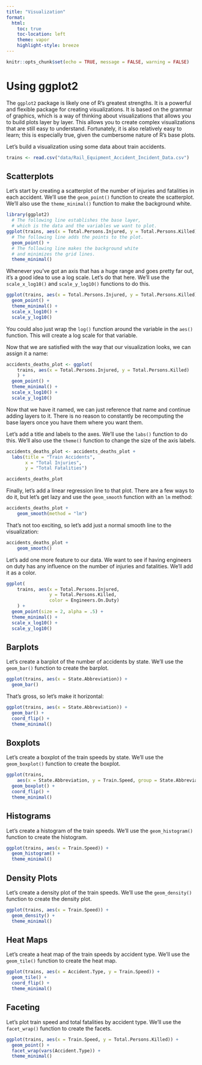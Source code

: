 ```yaml
---
title: "Visualization"
format:
  html:
    toc: true
    toc-location: left
    theme: vapor
    highlight-style: breeze
---
```


```r
knitr::opts_chunk$set(echo = TRUE, message = FALSE, warning = FALSE)
```

# Using ggplot2

The `ggplot2` package is likely one of R's greatest strengths. It is a powerful and flexible package for creating visualizations. It is based on the grammar of graphics, which is a way of thinking about visualizations that allows you to build plots layer by layer. This allows you to create complex visualizations that are still easy to understand. Fortunately, it is also relatively easy to learn; this is especially true, given the cumbersome nature of R's base plots.

Let's build a visualization using some data about train accidents. 

```r
trains <- read.csv("data/Rail_Equipment_Accident_Incident_Data.csv")
```

## Scatterplots

Let's start by creating a scatterplot of the number of injuries and fatalities in each accident. We'll use the `geom_point()` function to create the scatterplot. We'll also use the `theme_minimal()` function to make the background white.

```r
library(ggplot2)
  # The following line establishes the base layer, 
  # which is the data and the variables we want to plot.
ggplot(trains, aes(x = Total.Persons.Injured, y = Total.Persons.Killed)) +
  # The following line adds the points to the plot.
  geom_point() +
  # The following line makes the background white
  # and minimizes the grid lines.
  theme_minimal()
```

Whenever you've got an axis that has a huge range and goes pretty far out, it's a good idea to use a log scale. Let's do that here. We'll use the `scale_x_log10()` and `scale_y_log10()` functions to do this.

```r
ggplot(trains, aes(x = Total.Persons.Injured, y = Total.Persons.Killed)) +
  geom_point() +
  theme_minimal() +
  scale_x_log10() +
  scale_y_log10()
```

You could also just wrap the `log()` function around the variable in the `aes()` function. This will create a log scale for that variable.

Now that we are satisfied with the way that our visualization looks, we can assign it a name:

```r
accidents_deaths_plot <- ggplot(
    trains, aes(x = Total.Persons.Injured, y = Total.Persons.Killed)
    ) +
  geom_point() +
  theme_minimal() +
  scale_x_log10() +
  scale_y_log10()
```

Now that we have it named, we can just reference that name and continue adding layers to it. There is no reason to constantly be recomputing the base layers once you have them where you want them.

Let's add a title and labels to the axes. We'll use the `labs()` function to do this. We'll also use the `theme()` function to change the size of the axis labels.

```r
accidents_deaths_plot <- accidents_deaths_plot +
  labs(title = "Train Accidents",
       x = "Total Injuries",
       y = "Total Fatalities") 

accidents_deaths_plot
```

Finally, let's add a linear regression line to that plot. There are a few ways to do it, but let's get lazy and use the `geom_smooth` function with an `lm` method:

```r
accidents_deaths_plot + 
    geom_smooth(method = "lm")
```

That's not too exciting, so let's add just a normal smooth line to the visualization:

```r
accidents_deaths_plot + 
    geom_smooth()
```

Let's add one more feature to our data. We want to see if having engineers on duty has any influence on the number of injuries and fatalities. We'll add it as a color.

```r
ggplot(
    trains, aes(x = Total.Persons.Injured, 
                y = Total.Persons.Killed, 
                color = Engineers.On.Duty)
    ) +
  geom_point(size = 2, alpha = .5) +
  theme_minimal() +
  scale_x_log10() +
  scale_y_log10()
```

## Barplots

Let's create a barplot of the number of accidents by state. We'll use the `geom_bar()` function to create the barplot.

```r
ggplot(trains, aes(x = State.Abbreviation)) +
  geom_bar()
```

That's gross, so let's make it horizontal:

```r
ggplot(trains, aes(x = State.Abbreviation)) +
  geom_bar() +
  coord_flip() +
  theme_minimal()
```

## Boxplots

Let's create a boxplot of the train speeds by state. We'll use the `geom_boxplot()` function to create the boxplot.

```r
ggplot(trains, 
    aes(x = State.Abbreviation, y = Train.Speed, group = State.Abbreviation)) +
  geom_boxplot() +
  coord_flip() +
  theme_minimal()
```

## Histograms

Let's create a histogram of the train speeds. We'll use the `geom_histogram()` function to create the histogram.

```r
ggplot(trains, aes(x = Train.Speed)) +
  geom_histogram() +
  theme_minimal()
```

## Density Plots

Let's create a density plot of the train speeds. We'll use the `geom_density()` function to create the density plot.

```r
ggplot(trains, aes(x = Train.Speed)) +
  geom_density() +
  theme_minimal()
```

## Heat Maps

Let's create a heat map of the train speeds by accident type. We'll use the `geom_tile()` function to create the heat map.

```r
ggplot(trains, aes(x = Accident.Type, y = Train.Speed)) +
  geom_tile() +
  coord_flip() +
  theme_minimal()
```

## Faceting

Let's plot train speed and total fatalities by accident type. We'll use the `facet_wrap()` function to create the facets.

```r
ggplot(trains, aes(x = Train.Speed, y = Total.Persons.Killed)) +
  geom_point() +
  facet_wrap(vars(Accident.Type)) +
  theme_minimal()
```